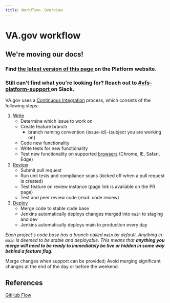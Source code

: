 ```yaml
---
title: Workflow- Overview
---
```


# VA.gov workflow

<div class="deprecation-message">
  <h2>We're moving our docs!</h2>
  <h3>
    Find
    <a href="https://depo-platform-documentation.scrollhelp.site/developer-docs/Frontend-workflow.1846083611.html">
      the latest version of this page
    </a>
    on the Platform website.
  </h3>
  <h3>
    Still can't find what you're looking for? Reach out to
    <a href="https://dsva.slack.com/archives/CBU0KDSB1">
      #vfs-platform-support
    </a>
    on Slack.
  </h3>
</div>

VA.gov uses a [Continuous Integration](https://www.thoughtworks.com/continuous-integration) process, which consists of the following steps:

1. [Write](/getting-started/workflow/write)
   - Determine which issue to work on
   - Create feature branch
     - branch naming convention \{issue-id}-\{subject you are working on}
   - Code new functionality
   - Write tests for new functionality
   - Test new functionality on supported [browsers](/platform/front-end-standards/documented-decisions/browser-support/) (Chrome, IE, Safari, Edge)
2. [Review](/getting-started/workflow/review)
   - Submit pull request
   - Run unit tests and compliance scans (kicked off when a pull request is created)
   - Test feature on review instance (page link is available on the PR page)
   - Test and peer review code (read: code review)
3. [Deploy](/getting-started/workflow/deploy)
   - Merge code to stable code base
   - Jenkins automatically deploys changes merged into `main` to staging and dev
   - Jenkins automatically deploys main to production every day

_Each project's code base has a branch called `main` by default. Anything in `main` is deemed to be stable and deployable. This means that **anything you merge will need to be ready to immediately be live or hidden in some way behind a feature flag**._

Merge changes when support can be provided; Avoid merging significant changes at the end of the day or before the weekend.

## References

[GitHub Flow](https://guides.github.com/introduction/flow/)
